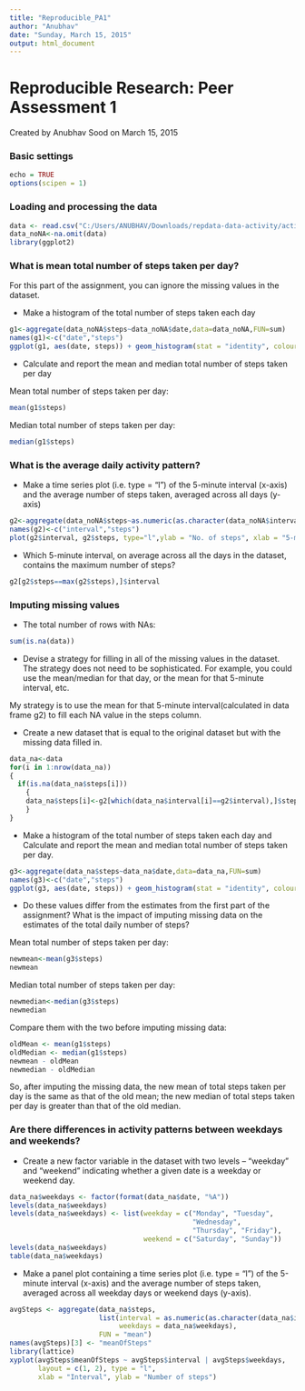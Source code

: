 ```yaml
---
title: "Reproducible_PA1"
author: "Anubhav"
date: "Sunday, March 15, 2015"
output: html_document
---
```


Reproducible Research: Peer Assessment 1
==========================================
Created by Anubhav Sood on March 15, 2015

### Basic settings
```r
echo = TRUE  
options(scipen = 1)  
```

### Loading and processing the data
```r
data <- read.csv("C:/Users/ANUBHAV/Downloads/repdata-data-activity/activity.csv", header=T, quote="\"",colClasses= c("numeric", "Date", "factor"))
data_noNA<-na.omit(data)
library(ggplot2)
```


### What is mean total number of steps taken per day?
For this part of the assignment, you can ignore the missing values in the dataset.

* Make a histogram of the total number of steps taken each day
```r
g1<-aggregate(data_noNA$steps~data_noNA$date,data=data_noNA,FUN=sum)
names(g1)<-c("date","steps")
ggplot(g1, aes(date, steps)) + geom_histogram(stat = "identity", colour = "red", fill = "red", width = 0.7) + labs(title = "Histogram of Total Number of Steps Taken Each Day(No missing values)", x = "Date", y = "Total number of steps")
```

* Calculate and report the mean and median total number of steps taken per day

Mean total number of steps taken per day:
```r
mean(g1$steps)
```
Median total number of steps taken per day:
```r
median(g1$steps)
```

### What is the average daily activity pattern?
* Make a time series plot (i.e. type = "l") of the 5-minute interval (x-axis) and the average number of steps taken, averaged across all days (y-axis)

```r
g2<-aggregate(data_noNA$steps~as.numeric(as.character(data_noNA$interval)),data=data_noNA,FUN=mean)
names(g2)<-c("interval","steps")
plot(g2$interval, g2$steps, type="l",ylab = "No. of steps", xlab = "5-minute interval")
```

* Which 5-minute interval, on average across all the days in the dataset, contains the maximum number of steps?
```r
g2[g2$steps==max(g2$steps),]$interval
```

### Imputing missing values
* The total number of rows with NAs:

```r
sum(is.na(data))
```

* Devise a strategy for filling in all of the missing values in the dataset. The strategy does not need to be sophisticated. For example, you could use the mean/median for that day, or the mean for that 5-minute interval, etc.

My strategy is to use the mean for that 5-minute interval(calculated in data frame g2) to fill each NA value in the steps column.

* Create a new dataset that is equal to the original dataset but with the missing data filled in.

```r

data_na<-data
for(i in 1:nrow(data_na))
{
  if(is.na(data_na$steps[i]))
	{
	data_na$steps[i]<-g2[which(data_na$interval[i]==g2$interval),]$steps
	}
}

```

* Make a histogram of the total number of steps taken each day and Calculate and report the mean and median total number of steps taken per day. 

```r
g3<-aggregate(data_na$steps~data_na$date,data=data_na,FUN=sum)
names(g3)<-c("date","steps")
ggplot(g3, aes(date, steps)) + geom_histogram(stat = "identity", colour = "steelblue", fill = "steelblue", width = 0.7) + labs(title = "Histogram of Total Number of Steps Taken Each Day(No missing values)", x = "Date", y = "Total number of steps")
```

* Do these values differ from the estimates from the first part of the assignment? What is the impact of imputing missing data on the estimates of the total daily number of steps?

Mean total number of steps taken per day:
```r
newmean<-mean(g3$steps)
newmean
```
Median total number of steps taken per day:
```r
newmedian<-median(g3$steps)
newmedian
```
Compare them with the two before imputing missing data:
```r
oldMean <- mean(g1$steps)
oldMedian <- median(g1$steps)
newmean - oldMean
newmedian - oldMedian
```
So, after imputing the missing data, the new mean of total steps taken per day is the same as that of the old mean; the new median of total steps taken per day is greater than that of the old median.

### Are there differences in activity patterns between weekdays and weekends?

* Create a new factor variable in the dataset with two levels -- "weekday" and "weekend" indicating whether a given date is a weekday or weekend day.

```r
data_na$weekdays <- factor(format(data_na$date, "%A"))
levels(data_na$weekdays)
levels(data_na$weekdays) <- list(weekday = c("Monday", "Tuesday",
                                             "Wednesday", 
                                             "Thursday", "Friday"),
                                 weekend = c("Saturday", "Sunday"))
levels(data_na$weekdays)
table(data_na$weekdays)
```

* Make a panel plot containing a time series plot (i.e. type = "l") of the 5-minute interval (x-axis) and the average number of steps taken, averaged across all weekday days or weekend days (y-axis).

```r
avgSteps <- aggregate(data_na$steps, 
                      list(interval = as.numeric(as.character(data_na$interval)), 
                           weekdays = data_na$weekdays),
                      FUN = "mean")
names(avgSteps)[3] <- "meanOfSteps"
library(lattice)
xyplot(avgSteps$meanOfSteps ~ avgSteps$interval | avgSteps$weekdays, 
       layout = c(1, 2), type = "l", 
       xlab = "Interval", ylab = "Number of steps")
```
